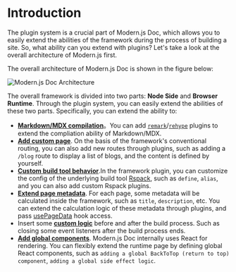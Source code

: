 # Introduction

The plugin system is a crucial part of Modern.js Doc, which allows you to easily extend the abilities of the framework during the process of building a site. So, what ability can you extend with plugins? Let's take a look at the overall architecture of Modern.js first.

The overall architecture of Modern.js Doc is shown in the figure below:

![Modern.js Doc Architecture](https://lf3-static.bytednsdoc.com/obj/eden-cn/uhbfnupenuhf/edenx-doc/arch-en.png)

The overall framework is divided into two parts: **Node Side** and **Browser Runtime**. Through the plugin system, you can easily extend the abilities of these two parts. Specifically, you can extend the ability to:

- [**Markdown/MDX compilation**](/plugin/plugin-api#markdown)。You can add [`remark`](https://github.com/remarkjs/remark)/[`rehype`](https://github.com/rehypejs/rehype) plugins to extend the compliation ability of Markdown/MDX.
- [**Add custom page**](/plugin/plugin-api#addpages). On the basis of the framework's conventional routing, you can also add new routes through plugins, such as adding a `/blog` route to display a list of blogs, and the content is defined by yourself.
- [**Custom build tool behavior**](/plugin/plugin-api#builderconfig).In the framework plugin, you can customize the config of the underlying build tool [Rspack](https://rspack.dev), such as `define`, `alias`, and you can also add custom Rspack plugins.
- [**Extend page metadata**](/plugin/plugin-api#extendpagedata). For each page, some metadata will be calculated inside the framework, such as `title`, `description`, etc. You can extend the calculation logic of these metadata through plugins, and pass [usePageData](/api/api-runtime.html#usepagedata) hook access.
- Insert some [**custom logic**](/plugin/plugin-api#beforebuild/afterbuild) before and after the build process. Such as closing some event listeners after the build process ends.
- [**Add global components**](/plugin/plugin-api#globaluicomponents). Modern.js Doc internally uses React for rendering. You can flexibly extend the runtime page by defining global React components, such as `adding a global BackToTop (return to top) component`, `adding a global side effect logic`.
